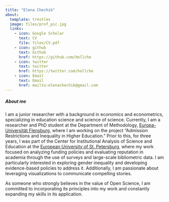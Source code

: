 ```yaml
---
title: "Elena Chechik"
about:
  template: trestles
  image: files/prof_pic.jpg
  links:
    - icon: Google Scholar
      text: CV
      file: files/CV.pdf
    - icon: github
      text: Github
      href: https://github.com/hellche
    - icon: twitter
      text: twitter
      href: https://twitter.com/hellche
    - icon: Email
      text: Email
      href: mailto:elenachechik@gmail.com
---
```


##### About me

I am a junior researcher with a background in economics and econometrics, specializing in education science and  science of science. Currently, I am a researcher and PhD student at the Department of Methodology, [Europa-Universität Flensburg](https://www.uni-flensburg.de/zml/wer-wir-sind/projektmitarbeitende), where I am working on the project "Admission Restrictions and Inequality in Higher Education." Prior to this, for three years, I was part of the Center for Institutional Analysis of Science and Education at the [European University of St. Petersburg](https://eusp.org/), where my work focused on analyzing funding policies and evaluating reputation in academia through the use of surveys and large-scale bibliometric data. I am particularly interested in exploring gender inequality and developing evidence-based policies to address it. Additionally, I am passionate about leveraging visualizations to communicate compelling stories.

As someone who strongly believes in the value of Open Science, I am committed to incorporating its principles into my work and constantly expanding my skills in its application.


